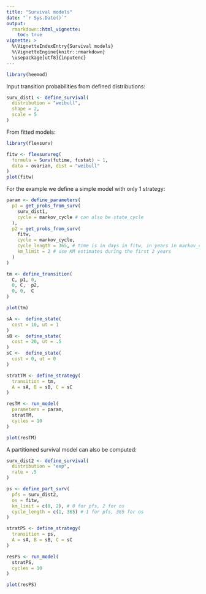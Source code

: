 ```yaml
---
title: "Survival models"
date: "`r Sys.Date()`"
output:
  rmarkdown::html_vignette:
    toc: true 
vignette: >
  %\VignetteIndexEntry{Survival models}
  %\VignetteEngine{knitr::rmarkdown}
  \usepackage[utf8]{inputenc}
---
```


```r
library(heemod)
```

Input transition probabilities from defined distributions:

```r
surv_dist1 <- define_survival(
  distribution = "weibull",
  shape = 2,
  scale = 5
)
```

From fitted models:

```r
library(flexsurv)

fitw <- flexsurvreg(
  formula = Surv(futime, fustat) ~ 1,
  data = ovarian, dist = "weibull"
)
plot(fitw)
```

For the example we define a simple model with only 1 strategy:

```r
param <- define_parameters(
  p1 = get_probs_from_surv(
    surv_dist1,
    cycle = markov_cycle # can also be state_cycle
  ),
  p2 = get_probs_from_surv(
    fitw,
    cycle = markov_cycle,
    cycle_length = 365, # time is in days in fitw, in years in markov_cycle
    km_limit = 2 # use KM estimates during the first 2 years
  )
)

tm <- define_transition(
  C, p1, 0,
  0, C,  p2,
  0, 0,  C
)

plot(tm)

sA <-  define_state(
  cost = 10, ut = 1
)
sB <-  define_state(
  cost = 20, ut = .5
)
sC <-  define_state(
  cost = 0, ut = 0
)

stratTM <- define_strategy(
  transition = tm,
  A = sA, B = sB, C = sC
)

resTM <- run_model(
  parameters = param,
  stratTM,
  cycles = 10
)
```

```r
plot(resTM)
```

A partitioned survival model can also be computed:

```r
surv_dist2 <- define_survival(
  distribution = "exp",
  rate = .5
)

ps <- define_part_surv(
  pfs = surv_dist2,
  os = fitw,
  km_limit = c(0, 2), # 0 for pfs, 2 for os
  cycle_length = c(1, 365) # 1 for pfs, 365 for os
)

stratPS <- define_strategy(
  transition = ps,
  A = sA, B = sB, C = sC
)

resPS <- run_model(
  stratPS,
  cycles = 10
)
```

```r
plot(resPS)
```
